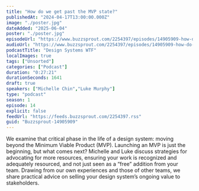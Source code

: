 ```yaml
---
title: "How do we get past the MVP state?"
publishedAt: "2024-04-17T13:00:00.000Z"
image: "./poster.jpg"
dateAdded: "2025-06-04"
poster: "./poster.jpg"
episodeUrl: "https://www.buzzsprout.com/2254397/episodes/14905909-how-do-we-get-past-the-mvp-state.mp3"
audioUrl: "https://www.buzzsprout.com/2254397/episodes/14905909-how-do-we-get-past-the-mvp-state.mp3"
podcastTitle: "Design Systems WTF"
localImages: true
tags: ["Unsorted"]
categories: ["Podcast"]
duration: "0:27:21"
durationSeconds: 1641
draft: true
speakers: ["Michelle Chin","Luke Murphy"]
type: "podcast"
season: 1
episode: 14
explicit: false
feedUrl: "https://feeds.buzzsprout.com/2254397.rss"
guid: "Buzzsprout-14905909"
---
```

We examine that critical phase in the life of a design system: moving beyond the Minimum Viable Product (MVP). Launching an MVP is just the beginning, but what comes next? Michelle and Luke discuss strategies for advocating for more resources, ensuring your work is recognized and adequately resourced, and not just seen as a “free” addition from your team. Drawing from our own experiences and those of other teams, we share practical advice on selling your design system’s ongoing value to stakeholders.
